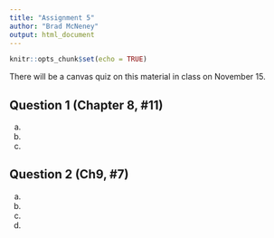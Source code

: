 ```yaml
---
title: "Assignment 5"
author: "Brad McNeney"
output: html_document
---
```


```r
knitr::opts_chunk$set(echo = TRUE)
```

There will be a canvas quiz on this material in class 
on November 15.

## Question 1 (Chapter 8, #11)


(a) 


(b) 


(c)


## Question 2 (Ch9, #7)

(a) 


(b) 

(c) 


(d) 

